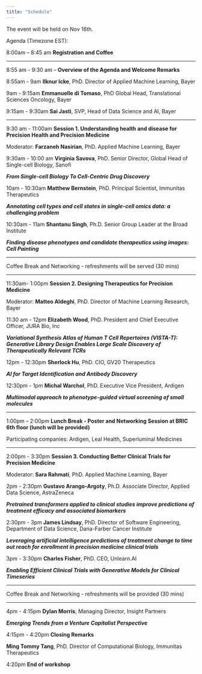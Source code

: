 ```yaml
---
title: "Schedule"
---
```


The event will be held on Nov 16th.

Agenda (Timezone EST):

8:00am – 8:45 am **Registration and Coffee**

---
 
8:55 am - 9:30 am – **Overview of the Agenda and Welcome Remarks**

8:55am - 9am **Ilknur Icke**, PhD. Director of Applied Machine Learning, Bayer

9am - 9:15am **Emmanuelle di Tomaso**, PhD  Global Head, Translational Sciences Oncology, Bayer

9:15am - 9:30am **Sai Jasti**, SVP, Head of Data Science and AI, Bayer

---

9:30 am - 11:00am **Session 1. Understanding health and disease for Precision Health and Precision Medicine**

Moderator: **Farzaneh Nasirian**, PhD. Applied Machine Learning, Bayer

9:30am - 10:00 am **Virginia Savova**, PhD. Senior Director, Global Head of Single-cell Biology, Sanofi

***From Single-cell Biology To Cell-Centric Drug Discovery***

10am - 10:30am **Matthew Bernstein**, PhD.  Principal Scientist, Immunitas Therapeutics

***Annotating cell types and cell states in single-cell omics data: a challenging problem***

10:30am - 11am **Shantanu Singh**, Ph.D.  Senior Group Leader at the Broad Institute

***Finding disease phenotypes and candidate therapeutics using images: Cell Painting***

---
 
Coffee Break and Networking - refreshments will be served (30 mins)

---
 
11:30am- 1:00pm **Session 2. Designing Therapeutics for Precision Medicine**

Moderator: **Matteo Aldeghi**, PhD. Director of Machine Learning Research, Bayer

11:30 am - 12pm **Elizabeth Wood**, PhD.  President and Chief Executive Officer, JURA Bio, Inc

***Variational Synthesis Atlas of Human T Cell Repertoires (VISTA-T): Generative Library Design Enables Large Scale Discovery of Therapeutically Relevant TCRs***

12pm - 12:30pm **Sherlock Hu**, PhD.  CIO, GV20 Therapeutics

***AI for Target Identification and Antibody Discovery***

12:30pm - 1pm **Michal Warchol**, PhD. Executive Vice President, Ardigen

***Multimodal approach to phenotype-guided virtual screening of small molecules***

---

1:00pm – 2:00pm **Lunch Break - Poster and Networking Session at BRIC 6th floor (lunch will be provided)**

Participating companies: Ardigen, Leal Health, Superluminal Medicines

---
 
2:00pm - 3:30pm **Session 3. Conducting Better Clinical Trials for Precision Medicine**

Moderator: **Sara Rahmati**, PhD. Applied Machine Learning, Bayer

2pm - 2:30pm **Gustavo Arango-Argoty**, Ph.D.  Associate Director, Applied Data Science, AstraZeneca

***Pretrained transformers applied to clinical studies improve predictions of treatment efficacy and associated biomarkers***

2:30pm - 3pm **James Lindsay**, PhD. Director of Software Engineering, Department of Data Science, Dana-Farber Cancer Institute

***Leveraging artificial intelligence predictions of treatment change to time out reach for enrollment in precision medicine clinical trials***

3pm - 3:30pm **Charles Fisher**, PhD. CEO, Unlearn.AI

***Enabling Efficient Clinical Trials with Generative Models for Clinical Timeseries***

---

Coffee Break and Networking - refreshments will be provided (30 mins)

---
 
4pm - 4:15pm **Dylan Morris**, Managing Director, Insight Partners

***Emerging Trends from a Venture Capitalist Perspective***

4:15pm - 4:20pm **Closing Remarks**

**Ming Tommy Tang**, PhD. Director of Computational Biology, Immunitas Therapeutics

4:20pm **End of workshop**
